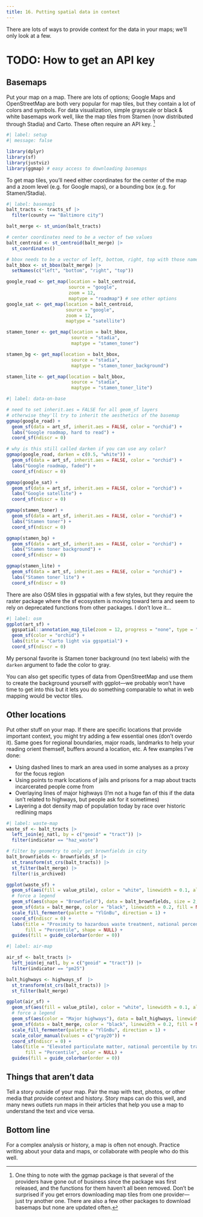 ```yaml
---
title: 16. Putting spatial data in context
---
```


There are lots of ways to provide context for the data in your maps; we'll only look at a few.

# TODO: How to get an API key 

## Basemaps

Put your map on a map. There are lots of options; Google Maps and OpenStreetMap are both very popular for map tiles, but they contain a lot of colors and symbols. For data visualization, simple grayscale or black & white basemaps work well, like the map tiles from Stamen (now distributed through Stadia) and Carto. These often require an API key. ^[One thing to note with the ggmap package is that several of the providers have gone out of business since the package was first released, and the functions for them haven't all been removed. Don't be surprised if you get errors downloading map tiles from one provider---just try another one. There are also a few other packages to download basemaps but none are updated often.]

```r
#| label: setup
#| message: false

library(dplyr)
library(sf)
library(justviz)
library(ggmap) # easy access to downloading basemaps
```

To get map tiles, you'll need either coordinates for the center of the map and a zoom level (e.g. for Google maps), or a bounding box (e.g. for Stamen/Stadia).

```r
#| label: basemap1
balt_tracts <- tracts_sf |>
  filter(county == "Baltimore city")

balt_merge <- st_union(balt_tracts)

# center coordinates need to be a vector of two values
balt_centroid <- st_centroid(balt_merge) |>
  st_coordinates()

# bbox needs to be a vector of left, bottom, right, top with those names
balt_bbox <- st_bbox(balt_merge) |>
  setNames(c("left", "bottom", "right", "top"))

google_road <- get_map(location = balt_centroid, 
                       source = "google", 
                       zoom = 12,
                       maptype = "roadmap") # see other options
google_sat <- get_map(location = balt_centroid, 
                      source = "google", 
                      zoom = 12,
                      maptype = "satellite")

stamen_toner <- get_map(location = balt_bbox,
                        source = "stadia",
                        maptype = "stamen_toner")

stamen_bg <- get_map(location = balt_bbox,
                        source = "stadia",
                        maptype = "stamen_toner_background")

stamen_lite <- get_map(location = balt_bbox,
                        source = "stadia",
                        maptype = "stamen_toner_lite")
```


```r
#| label: data-on-base

# need to set inherit.aes = FALSE for all geom_sf layers
# otherwise they'll try to inherit the aesthetics of the basemap
ggmap(google_road) +
  geom_sf(data = art_sf, inherit.aes = FALSE, color = "orchid") +
  labs("Google roadmap, hard to read") +
  coord_sf(ndiscr = 0)

# why is this still called darken if you can use any color?
ggmap(google_road, darken = c(0.5, "white")) +
  geom_sf(data = art_sf, inherit.aes = FALSE, color = "orchid") +
  labs("Google roadmap, faded") +
  coord_sf(ndiscr = 0)

ggmap(google_sat) +
  geom_sf(data = art_sf, inherit.aes = FALSE, color = "orchid") +
  labs("Google satellite") +
  coord_sf(ndiscr = 0)

ggmap(stamen_toner) +
  geom_sf(data = art_sf, inherit.aes = FALSE, color = "orchid") +
  labs("Stamen toner") +
  coord_sf(ndiscr = 0)

ggmap(stamen_bg) +
  geom_sf(data = art_sf, inherit.aes = FALSE, color = "orchid") +
  labs("Stamen toner background") +
  coord_sf(ndiscr = 0)

ggmap(stamen_lite) +
  geom_sf(data = art_sf, inherit.aes = FALSE, color = "orchid") +
  labs("Stamen toner lite") +
  coord_sf(ndiscr = 0)
```

There are also OSM tiles in ggspatial with a few styles, but they require the raster package where the sf ecosystem is moving toward terra and seem to rely on deprecated functions from other packages. I don't love it...

```r
#| label: osm
ggplot(art_sf) +
  ggspatial::annotation_map_tile(zoom = 12, progress = "none", type = "cartolight") +
  geom_sf(color = "orchid") +
  labs(title = "Carto light via ggspatial") +
  coord_sf(ndiscr = 0)
```


My personal favorite is Stamen toner background (no text labels) with the `darken` argument to fade the color to gray.

You can also get specific types of data from OpenStreetMap and use them to create the background yourself with ggplot---we probably won't have time to get into this but it lets you do something comparable to what in web mapping would be vector tiles.

## Other locations

Put other stuff on your map. If there are specific locations that provide important context, you might try adding a few essential ones (don't overdo it). Same goes for regional boundaries, major roads, landmarks to help your reading orient themself, buffers around a location, etc. A few examples I've done:

* Using dashed lines to mark an area used in some analyses as a proxy for the focus region
* Using points to mark locations of jails and prisons for a map about tracts incarcerated people come from
* Overlaying lines of major highways (I'm not a huge fan of this if the data isn't related to highways, but people ask for it sometimes)
* Layering a dot density map of population today by race over historic redlining maps

```r
#| label: waste-map
waste_sf <- balt_tracts |>
  left_join(ej_natl, by = c("geoid" = "tract")) |>
  filter(indicator == "haz_waste")

# filter by geometry to only get brownfields in city
balt_brownfields <- brownfields_sf |>
  st_transform(st_crs(balt_tracts)) |>
  st_filter(balt_merge) |>
  filter(!is_archived)

ggplot(waste_sf) +
  geom_sf(aes(fill = value_ptile), color = "white", linewidth = 0.1, alpha = 0.9) +
  # force a legend
  geom_sf(aes(shape = "Brownfield"), data = balt_brownfields, size = 2, alpha = 0.9) +
  geom_sf(data = balt_merge, color = "black", linewidth = 0.2, fill = NA) +
  scale_fill_fermenter(palette = "YlGnBu", direction = 1) +
  coord_sf(ndiscr = 0) +
  labs(title = "Proximity to hazardous waste treatment, national percentile by tract",
       fill = "Percentile", shape = NULL) +
  guides(fill = guide_colorbar(order = 0))
```

```r
#| label: air-map

air_sf <- balt_tracts |>
  left_join(ej_natl, by = c("geoid" = "tract")) |>
  filter(indicator == "pm25")

balt_highways <- highways_sf  |>
  st_transform(st_crs(balt_tracts)) |>
  st_filter(balt_merge)

ggplot(air_sf) +
  geom_sf(aes(fill = value_ptile), color = "white", linewidth = 0.1, alpha = 0.9) +
  # force a legend
  geom_sf(aes(color = "Major highways"), data = balt_highways, linewidth = 0.3) +
  geom_sf(data = balt_merge, color = "black", linewidth = 0.2, fill = NA) +
  scale_fill_fermenter(palette = "YlGnBu", direction = 1) +
  scale_color_manual(values = c("gray20")) +
  coord_sf(ndiscr = 0) +
  labs(title = "Elevated particulate matter, national percentile by tract",
       fill = "Percentile", color = NULL) +
  guides(fill = guide_colorbar(order = 0))
```


## Things that aren't data

Tell a story outside of your map. Pair the map with text, photos, or other media that provide context and history. Story maps can do this well, and many news outlets run maps in their articles that help you use a map to understand the text and vice versa. 


## Bottom line

For a complex analysis or history, a map is often not enough. Practice writing about your data and maps, or collaborate with people who do this well.
